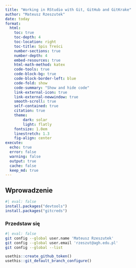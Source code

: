 ```yaml
---
title: "Working in RStudio with Git, GitHub and GitKrake"
author: "Mateusz Rzeszutek"
date: today 
format: 
  html:
    toc: true
    toc-depth: 4
    toc-location: right
    toc-title: Spis Treści
    number-sections: true
    number-depth: 4
    embed-resources: true
    html-math-method: katex
    code-tools: true
    code-block-bg: true
    code-block-border-left: blue
    code-fold: show
    code-summary: "Show and hide code"
    link-external-icon: true
    link-external-newwindow: true
    smooth-scroll: true
    self-contained: true
    citation: true
    theme: 
        dark: solar
        light: flatly
    fontsize: 1.0em
    linestretch: 1.3
    fig-align: center
execute: 
  echo: true
  error: false
  warning: false
  output: true
  cache: false
  keep_md: true
---
```


<style type="text/css"> body {text-align: justify}  </style>

## Wprowadzenie 

```r
#| eval: false
install.packages("devtools")
install.packages("gitcreds")
```

### Przedstaw się

```bash
#| eval: false
git config --global user.name 'Mateusz Rzeszutek'
git config --global user.email 'rzeszut@agh.edu.pl'
git config --global --list
```

```r
usethis::create_github_token()
usethis::git_default_branch_configure()
```

